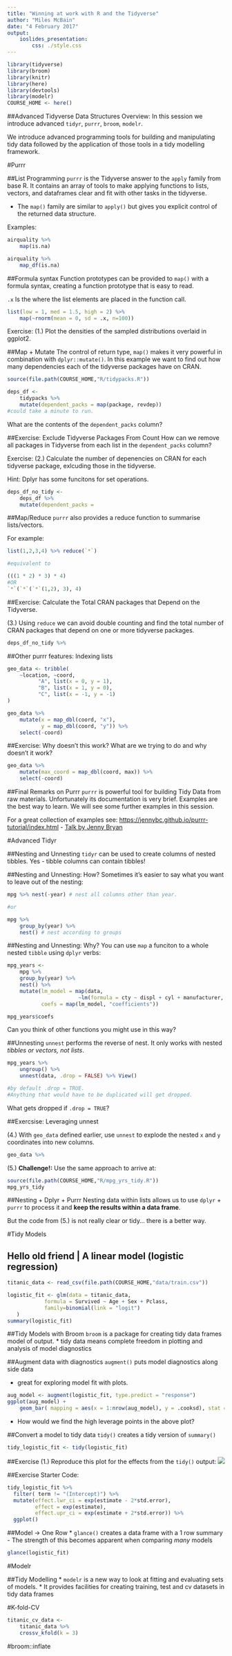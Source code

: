 ```yaml
---
title: "Winning at work with R and the Tidyverse"
author: "Miles McBain"
date: "4 February 2017"
output: 
    ioslides_presentation:
        css: ./style.css
---
```


```r
library(tidyverse)
library(broom)
library(knitr)
library(here)
library(devtools)
library(modelr)
COURSE_HOME <- here()
```

##Advanced Tidyverse Data Structures
Overview: In this session we introduce advanced `tidyr`, `purrr`, `broom`, `modelr`. 

We introduce advanced programming tools for building and manipulating tidy data followed by the application of those tools in a tidy modelling framework.


#Purrr

##List Programming
`purrr` is the Tidyverse answer to the `apply` family from base R. It contains an array of tools to make applying functions to lists, vectors, and dataframes clear and fit with other tasks in the tidyverse.

* The `map()` family are similar to `apply()` but gives you explicit control of the returned data structure. 

Examples:
```r
airquality %>%
    map(is.na)

airquality %>%
    map_df(is.na)
```

##Formula syntax
Function prototypes can be provided to `map()` with a formula syntax, creating a function prototype that is easy to read. 

`.x` Is the where the list elements are placed in the function call.

```r
list(low = 1, med = 1.5, high = 2) %>%
    map(~rnorm(mean = 0, sd = .x, n=100))
```

Exercise: (1.) Plot the densities of the sampled distributions overlaid in ggplot2.

##Map + Mutate
The control of return type, `map()` makes it very powerful in combination with `dplyr::mutate()`. In this example we want to find out how many dependencies each of the tidyverse packages have on CRAN.

```r

source(file.path(COURSE_HOME,"R/tidypacks.R"))

deps_df <- 
    tidypacks %>%
    mutate(dependent_packs = map(package, revdep)) 
#could take a minute to run.
```

What are the contents of the `dependent_packs` column?

##Exercise: Exclude Tidyverse Packages From Count
How can we remove all packages in Tidyverse from each list in the `dependent_packs` column?

Exercise: (2.) Calculate the number of depenencies on CRAN for each tidyverse package, exlcuding those in the tidyverse.

Hint: Dplyr has some funcitons for set operations.

```r
deps_df_no_tidy <-
    deps_df %>%
    mutate(dependent_packs = 
```

##Map/Reduce
`purrr` also provides a reduce function to summarise lists/vectors.

For example:
```r
list(1,2,3,4) %>% reduce(`*`)

#equivalent to

(((1 * 2) * 3) * 4)
#OR
`*`(`*`(`*`(1,2), 3), 4)
```

##Exercise: Calculate the Total CRAN packages that Depend on the Tidyverse.

(3.) Using `reduce` we can avoid double counting and find the total number of CRAN packages that depend on one or more tidyverse packages.

```r
deps_df_no_tidy %>%
```


##Other purrr features: Indexing lists
```r
geo_data <- tribble(
    ~location, ~coord,
          "A", list(x = 0, y = 1),
          "B", list(x = 1, y = 0),
          "C", list(x = -1, y = -1)
)

geo_data %>%
    mutate(x = map_dbl(coord, "x"),
           y = map_dbl(coord, "y")) %>%
    select(-coord)

```


##Exercise: Why doesn't this work?
What are we trying to do and why doesn't it work?
```r
geo_data %>%
    mutate(max_coord = map_dbl(coord, max)) %>%
    select(-coord)
```


##Final Remarks on Purrr
`purrr` is powerful tool for building Tidy Data from raw materials. Unfortunately its documentation is very brief. Examples are the best way to learn. We will see some further examples in this session.

For a great collection of examples see: [https://jennybc.github.io/purrr-tutorial/index.html](https://jennybc.github.io/purrr-tutorial/index.html)
    - [Talk by Jenny Bryan](https://www.youtube.com/watch?v=GapSskrtUzU])


#Advanced Tidyr 

##Nesting and Unnesting
`tidyr` can be used to create columns of nested tibbles. Yes - tibble columns can contain tibbles! 

[](./figs/nesting.jpg)

##Nesting and Unnesting: How?
Sometimes it's easier to say what you want to leave out of the nesting:

```r
mpg %>% nest(-year) # nest all columns other than year.

#or

mpg %>%
    group_by(year) %>%
    nest() # nest according to groups 
```

##Nesting and Unnesting: Why?
You can use `map` a funciton to a whole nested `tibble` using `dplyr` verbs:
```r
mpg_years <-
    mpg %>%
    group_by(year) %>%
    nest() %>%
    mutate(lm_model = map(data, 
                       ~lm(formula = cty ~ displ + cyl + manufacturer, .x)),
           coefs = map(lm_model, "coefficients"))

mpg_years$coefs
```

Can you think of other functions you might use in this way?

##Unnesting
`unnest` performs the reverse of nest. It only works with nested *tibbles or vectors, not lists*.

```r
mpg_years %>%
    ungroup() %>%
    unnest(data, .drop = FALSE) %>% View()

#by default .drop = TRUE. 
#Anything that would have to be duplicated will get dropped.
```

What gets dropped if `.drop = TRUE`?

##Exercsise: Leveraging unnest

(4.) With `geo_data` defined earlier, use `unnest` to explode the nested `x` and `y` coordinates into new columns.

```r
geo_data %>%
```

(5.) **Challenge!:** Use the same approach to arrive at:
```r
source(file.path(COURSE_HOME,"R/mpg_yrs_tidy.R"))
mpg_yrs_tidy
```

##Nesting + Dplyr + Purrr 
Nesting data within lists allows us to use `dplyr` + `purrr` to process it and **keep the results within a data frame**.  

But the code from (5.) is not really clear or tidy... there is a better way.


#Tidy Models

## Hello old friend | A linear model (logistic regression) {.codefont}
```r
titanic_data <- read_csv(file.path(COURSE_HOME,"data/train.csv"))
```
```r
logistic_fit <- glm(data = titanic_data,
            formula = Survived ~ Age + Sex + Pclass,
            family=binomial(link = "logit")
   )
summary(logistic_fit)
```

##Tidy Models with Broom
`broom` is a package for creating tidy data frames model of output.
* tidy data means complete freedom in plotting and analysis of model diagnostics


##Augment data with diagnostics
`augment()` puts model diagnostics along side data

* great for exploring model fit with plots.
```r
aug_model <- augment(logistic_fit, type.predict = "response")
ggplot(aug_model) +
    geom_bar( mapping = aes(x = 1:nrow(aug_model), y = .cooksd), stat = "identity")
```

* How would we find the high leverage points in the above plot?

##Convert a model to tidy data
`tidy()` creates a tidy version of `summary()`
```r
tidy_logistic_fit <- tidy(logistic_fit)
```

##Exercise
(1.) Reproduce this plot for the effects from the `tidy()` output:
![](./figs/effect_plot.png)

##Exercise
Starter Code:
```r
tidy_logistic_fit %>%
  filter( term != "(Intercept)") %>%        
  mutate(effect.lwr_ci = exp(estimate - 2*std.error),
         effect = exp(estimate),
         effect.upr_ci = exp(estimate + 2*std.error)) %>%
  ggplot()
```


##Model -> One Row
* `glance()` creates a data frame with a 1 row summary
    - The strength of this becomes apparent when comparing *many* models
```r
glance(logistic_fit)
```

#Modelr

##Tidy Modelling
* `modelr` is a new way to look at fitting and evaluating sets of models.
* It provides facilities for creating training, test and cv datasets in tidy data frames

#K-fold-CV
```r
titanic_cv_data <-
    titanic_data %>%
    crossv_kfold(k = 3)
```

#broom::inflate
